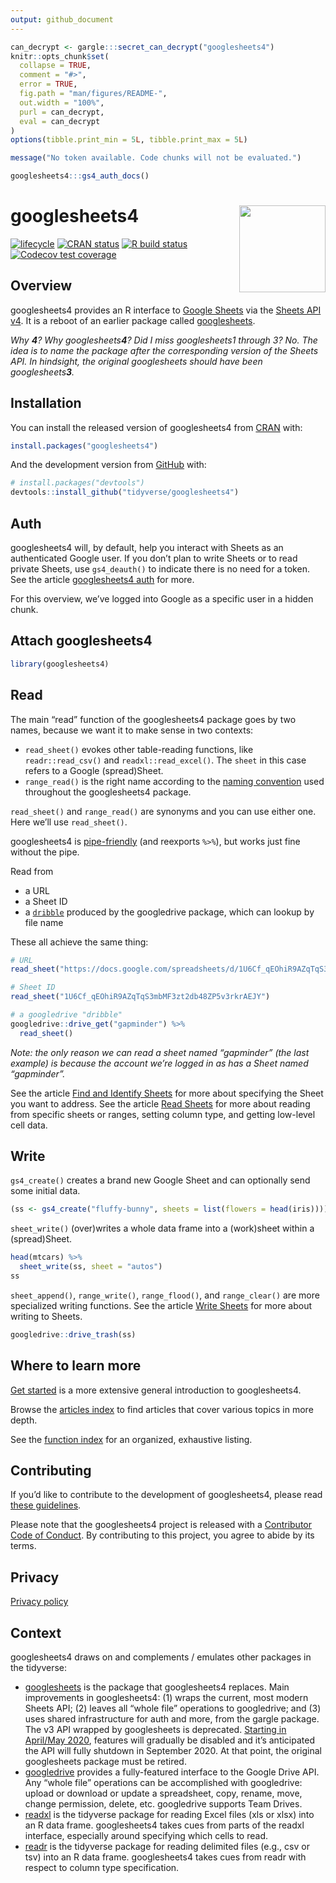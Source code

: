 ```yaml
---
output: github_document
---
```


<!-- README.md is generated from README.Rmd. Please edit that file -->

```r
can_decrypt <- gargle:::secret_can_decrypt("googlesheets4")
knitr::opts_chunk$set(
  collapse = TRUE,
  comment = "#>",
  error = TRUE,
  fig.path = "man/figures/README-",
  out.width = "100%",
  purl = can_decrypt,
  eval = can_decrypt
)
options(tibble.print_min = 5L, tibble.print_max = 5L)
```

```r
message("No token available. Code chunks will not be evaluated.")
```

```r
googlesheets4:::gs4_auth_docs()
```

# googlesheets4 <a href='https:/googlesheets4.tidyverse.org'><img src='man/figures/logo.png' align="right" height="138.5" /></a>

<!-- badges: start -->
[![lifecycle](https://img.shields.io/badge/lifecycle-experimental-orange.svg)](https://www.tidyverse.org/lifecycle/#experimental)
[![CRAN status](https://www.r-pkg.org/badges/version/googlesheets4)](https://CRAN.R-project.org/package=googlesheets4)
[![R build status](https://github.com/tidyverse/googlesheets4/workflows/R-CMD-check/badge.svg)](https://github.com/tidyverse/googlesheets4/actions)
[![Codecov test coverage](https://codecov.io/gh/tidyverse/googlesheets4/branch/master/graph/badge.svg)](https://codecov.io/gh/tidyverse/googlesheets4?branch=master)
<!-- badges: end -->

## Overview

googlesheets4 provides an R interface to [Google Sheets](https://spreadsheets.google.com/) via the [Sheets API v4](https://developers.google.com/sheets/api/). It is a reboot of an earlier package called [googlesheets](https://github.com/jennybc/googlesheets#readme).

*Why **4**? Why googlesheets**4**? Did I miss googlesheets1 through 3? No. The idea is to name the package after the corresponding version of the Sheets API. In hindsight, the original googlesheets should have been googlesheets**3**.*

## Installation

You can install the released version of googlesheets4 from [CRAN](https://CRAN.R-project.org) with:

```r
install.packages("googlesheets4")
```

And the development version from [GitHub](https://github.com/) with:

```r
# install.packages("devtools")
devtools::install_github("tidyverse/googlesheets4")
```

## Auth

googlesheets4 will, by default, help you interact with Sheets as an authenticated Google user. If you don't plan to write Sheets or to read private Sheets, use `gs4_deauth()` to indicate there is no need for a token. See the article [googlesheets4 auth](https://googlesheets4.tidyverse.org/articles/articles/auth.html) for more.

For this overview, we've logged into Google as a specific user in a hidden chunk.

## Attach googlesheets4

```r
library(googlesheets4)
```

## Read

The main "read" function of the googlesheets4 package goes by two names, because we want it to make sense in two contexts:

* `read_sheet()` evokes other table-reading functions, like
 `readr::read_csv()` and `readxl::read_excel()`. The `sheet` in this case
  refers to a Google (spread)Sheet.
* `range_read()` is the right name according to the
  [naming convention](https://googlesheets4.tidyverse.org/articles/articles/function-class-names.html)
  used throughout the googlesheets4 package.
  
`read_sheet()` and `range_read()` are synonyms and you can use either one. Here we'll use `read_sheet()`.

googlesheets4 is [pipe-friendly](https://r4ds.had.co.nz/pipes.html) (and reexports `%>%`), but works just fine without the pipe.

Read from

  * a URL
  * a Sheet ID
  * a [`dribble`](https://googledrive.tidyverse.org/reference/dribble.html)
    produced by the googledrive package, which can lookup by file name

These all achieve the same thing:

```r
# URL
read_sheet("https://docs.google.com/spreadsheets/d/1U6Cf_qEOhiR9AZqTqS3mbMF3zt2db48ZP5v3rkrAEJY/edit#gid=780868077")

# Sheet ID
read_sheet("1U6Cf_qEOhiR9AZqTqS3mbMF3zt2db48ZP5v3rkrAEJY")

# a googledrive "dribble"
googledrive::drive_get("gapminder") %>% 
  read_sheet()
```

*Note: the only reason we can read a sheet named "gapminder" (the last example) is because the account we're logged in as has a Sheet named "gapminder".*

See the article [Find and Identify Sheets](https://googlesheets4.tidyverse.org/articles/articles/find-identify-sheets.html) for more about specifying the Sheet you want to address. See the article [Read Sheets](https://googlesheets4.tidyverse.org/articles/articles/find-identify-sheets.html) for more about reading from specific sheets or ranges, setting column type, and getting low-level cell data.

## Write

`gs4_create()` creates a brand new Google Sheet and can optionally send some initial data.

```r
(ss <- gs4_create("fluffy-bunny", sheets = list(flowers = head(iris))))
```

`sheet_write()` (over)writes a whole data frame into a (work)sheet within a (spread)Sheet.

```r
head(mtcars) %>% 
  sheet_write(ss, sheet = "autos")
ss
```

`sheet_append()`, `range_write()`, `range_flood()`, and `range_clear()` are more
specialized writing functions. See the article [Write Sheets](https://googlesheets4.tidyverse.org/articles/articles/write-sheets.html) for more about writing to Sheets.

```r
googledrive::drive_trash(ss)
```

## Where to learn more

[Get started](https://googlesheets4.tidyverse.org/articles/googlesheets4.html) is a more extensive general introduction to googlesheets4.

Browse the [articles index](https://googlesheets4.tidyverse.org/articles/index.html) to find articles that cover various topics in more depth.

See the [function index](https://googlesheets4.tidyverse.org/reference/index.html) for an organized, exhaustive listing.

## Contributing

If you'd like to contribute to the development of googlesheets4, please read [these guidelines](https://googlesheets4.tidyverse.org/CONTRIBUTING.html).

Please note that the googlesheets4 project is released with a [Contributor Code of Conduct](https://googlesheets4.tidyverse.org/CODE_OF_CONDUCT.html). By contributing to this project, you agree to abide by its terms.

## Privacy

[Privacy policy](https://www.tidyverse.org/google_privacy_policy)

## Context

googlesheets4 draws on and complements / emulates other packages in the tidyverse:

  * [googlesheets](https://cran.r-project.org/package=googlesheets) is the package that googlesheets4 replaces. Main improvements in googlesheets4: (1) wraps the current, most modern Sheets API; (2) leaves all "whole file"
  operations to googledrive; and (3) uses shared infrastructure for auth and more, from the gargle package. The v3 API wrapped by googlesheets is deprecated. [Starting in April/May 2020](https://cloud.google.com/blog/products/g-suite/migrate-your-apps-use-latest-sheets-api),
  features will gradually be disabled and it's anticipated the API will fully
  shutdown in September 2020. At that point, the original googlesheets
  package must be retired.
  * [googledrive](https://googledrive.tidyverse.org) provides a fully-featured interface to the Google Drive API. Any "whole file" operations can be accomplished with googledrive: upload or download or update a spreadsheet, copy, rename, move, change permission, delete, etc. googledrive supports Team Drives.
  * [readxl](https://readxl.tidyverse.org) is the tidyverse package for reading Excel files (xls or xlsx) into an R data frame. googlesheets4 takes cues from parts of the readxl interface, especially around specifying which cells to read.
  * [readr](https://readr.tidyverse.org) is the tidyverse package for reading delimited files (e.g., csv or tsv) into an R data frame. googlesheets4 takes cues from readr with respect to column type specification.
